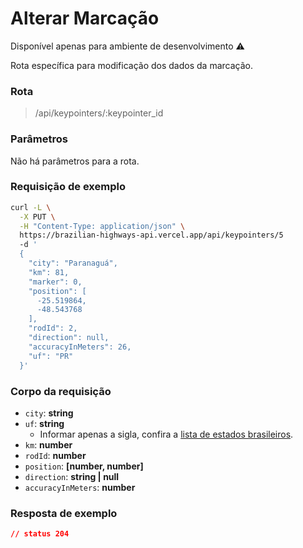 # Alterar Marcação
<p className="text-red-600">Disponível apenas para ambiente de desenvolvimento ⚠️</p>

Rota específica para modificação dos dados da marcação.

### Rota

> /api/keypointers/:keypointer_id

### Parâmetros

Não há parâmetros para a rota.

### Requisição de exemplo

```sh
curl -L \
  -X PUT \
  -H "Content-Type: application/json" \
  https://brazilian-highways-api.vercel.app/api/keypointers/5
  -d '
  {
    "city": "Paranaguá",
    "km": 81,
    "marker": 0,
    "position": [
      -25.519864,
      -48.543768
    ],
    "rodId": 2,
    "direction": null,
    "accuracyInMeters": 26,
    "uf": "PR"
  }'
```

### Corpo da requisição
- `city`: **string**
- `uf`: **string**
  - Informar apenas a sigla, confira a [lista de estados brasileiros](https://www.estadosecapitaisdobrasil.com/lista-das-siglas-dos-estados-brasileiros/).
- `km`: **number**
- `rodId`: **number**
- `position`: **[number, number]**
- `direction`: **string | null**
- `accuracyInMeters`: **number**

### Resposta de exemplo
```json
// status 204
```